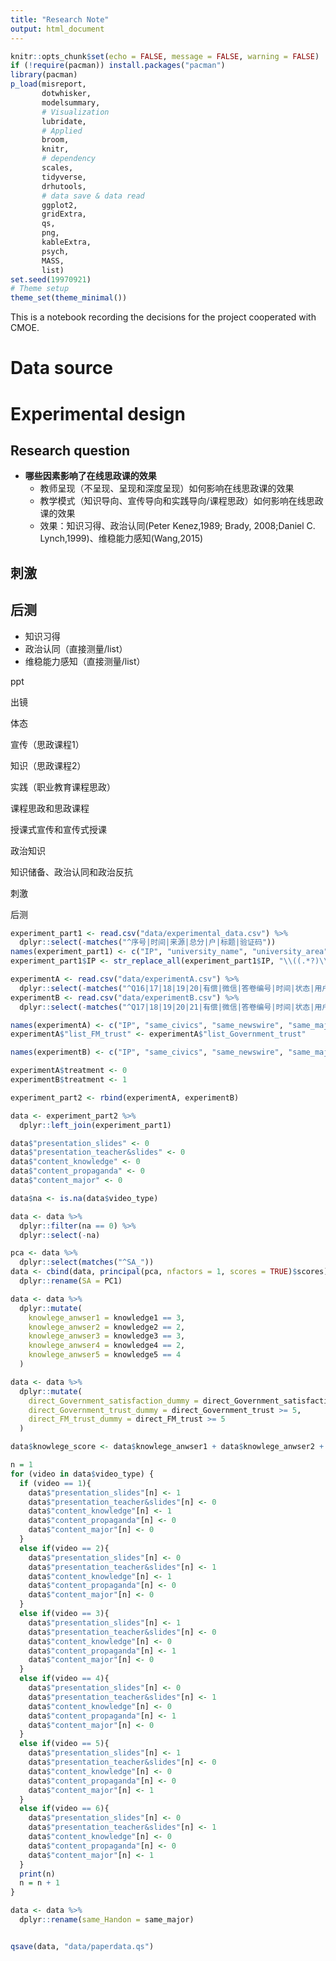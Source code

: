 ```yaml
---
title: "Research Note"
output: html_document
---
```


```r
knitr::opts_chunk$set(echo = FALSE, message = FALSE, warning = FALSE)
if (!require(pacman)) install.packages("pacman")
library(pacman)
p_load(misreport,
       dotwhisker,
       modelsummary,
       # Visualization
       lubridate,
       # Applied
       broom,
       knitr,
       # dependency
       scales,
       tidyverse,
       drhutools,
       # data save & data read
       ggplot2,
       gridExtra,
       qs,
       png,
       kableExtra,
       psych,
       MASS,
       list)
set.seed(19970921)
# Theme setup
theme_set(theme_minimal())
```

This is a notebook recording the decisions for the project cooperated with CMOE.

# Data source

# Experimental design

## Research question

- **哪些因素影响了在线思政课的效果**
  - 教师呈现（不呈现、呈现和深度呈现）如何影响在线思政课的效果
  - 教学模式（知识导向、宣传导向和实践导向/课程思政）如何影响在线思政课的效果
  - 效果：知识习得、政治认同(Peter Kenez,1989; Brady, 2008;Daniel C. Lynch,1999)、维稳能力感知(Wang,2015)

## 刺激



## 后测

- 知识习得
- 政治认同（直接测量/list）
- 维稳能力感知（直接测量/list）

ppt

出镜

体态

宣传（思政课程1）

知识（思政课程2）

实践（职业教育课程思政）

课程思政和思政课程

授课式宣传和宣传式授课

政治知识

知识储备、政治认同和政治反抗

刺激

后测

```R

experiment_part1 <- read.csv("data/experimental_data.csv") %>% 
  dplyr::select(-matches("^序号|时间|来源|总分|户|标题|验证码"))
names(experiment_part1) <- c("IP", "university_name", "university_area", "gender", "political_status", "university_status", "university_rank", "major", "grade", "GPA", "YoB", "university_like", "dialect_ability", "video_type")
experiment_part1$IP <- str_replace_all(experiment_part1$IP, "\\((.*?)\\)", "")

experimentA <- read.csv("data/experimentA.csv") %>% 
  dplyr::select(-matches("^Q16|17|18|19|20|有偿|微信|答卷编号|时间|状态|用户|浏览器|来源|单位|姓名|证件号|操作系统|答题时长|邮件|在线"))
experimentB <- read.csv("data/experimentB.csv") %>% 
  dplyr::select(-matches("^Q17|18|19|20|21|有偿|微信|答卷编号|时间|状态|用户|浏览器|来源|单位|姓名|证件号|操作系统|答题时长|邮件|在线"))

names(experimentA) <- c("IP", "same_civics", "same_newswire", "same_major", "sameas", "knowledge1", "knowledge2", "knowledge3", "knowledge4", "knowledge5", "like_civics", "list_Government_satisfaction", "list_Government_trust", "SA_certification", "SA_coercive", "SA_enrich", "SA_draw", "SA_command", "SA_rules", "SA_redistribution", "comments_video", "comments_civics", "num_civics", "direct_Government_satisfaction", "direct_Government_trust", "direct_FM_trust")
experimentA$"list_FM_trust" <- experimentA$"list_Government_trust"

names(experimentB) <- c("IP", "same_civics", "same_newswire", "same_major", "sameas", "knowledge1", "knowledge2", "knowledge3", "knowledge4", "knowledge5", "like_civics", "list_Government_satisfaction", "list_Government_trust", "list_FM_trust", "SA_certification", "SA_coercive", "SA_enrich", "SA_draw", "SA_command", "SA_rules", "SA_redistribution", "comments_video", "comments_civics", "num_civics", "direct_Government_satisfaction", "direct_Government_trust", "direct_FM_trust")

experimentA$treatment <- 0
experimentB$treatment <- 1

experiment_part2 <- rbind(experimentA, experimentB)

data <- experiment_part2 %>% 
  dplyr::left_join(experiment_part1)

data$"presentation_slides" <- 0
data$"presentation_teacher&slides" <- 0
data$"content_knowledge" <- 0
data$"content_propaganda" <- 0
data$"content_major" <- 0

data$na <- is.na(data$video_type)

data <- data %>% 
  dplyr::filter(na == 0) %>% 
  dplyr::select(-na)

pca <- data %>% 
  dplyr::select(matches("^SA_"))
data <- cbind(data, principal(pca, nfactors = 1, scores = TRUE)$scores) %>% 
  dplyr::rename(SA = PC1)

data <- data %>% 
  dplyr::mutate(
    knowlege_anwser1 = knowledge1 == 3,
    knowlege_anwser2 = knowledge2 == 2,
    knowlege_anwser3 = knowledge3 == 3,
    knowlege_anwser4 = knowledge4 == 2,
    knowlege_anwser5 = knowledge5 == 4
  )

data <- data %>% 
  dplyr::mutate(
    direct_Government_satisfaction_dummy = direct_Government_satisfaction >= 5,
    direct_Government_trust_dummy = direct_Government_trust >= 5,
    direct_FM_trust_dummy = direct_FM_trust >= 5
  )

data$knowlege_score <- data$knowlege_anwser1 + data$knowlege_anwser2 + data$knowlege_anwser3 + data$knowlege_anwser4 + data$knowlege_anwser5

n = 1
for (video in data$video_type) {
  if (video == 1){
    data$"presentation_slides"[n] <- 1
    data$"presentation_teacher&slides"[n] <- 0
    data$"content_knowledge"[n] <- 1
    data$"content_propaganda"[n] <- 0
    data$"content_major"[n] <- 0
  }
  else if(video == 2){
    data$"presentation_slides"[n] <- 0
    data$"presentation_teacher&slides"[n] <- 1
    data$"content_knowledge"[n] <- 1
    data$"content_propaganda"[n] <- 0
    data$"content_major"[n] <- 0
  }
  else if(video == 3){
    data$"presentation_slides"[n] <- 1
    data$"presentation_teacher&slides"[n] <- 0
    data$"content_knowledge"[n] <- 0
    data$"content_propaganda"[n] <- 1
    data$"content_major"[n] <- 0
  }
  else if(video == 4){
    data$"presentation_slides"[n] <- 0
    data$"presentation_teacher&slides"[n] <- 1
    data$"content_knowledge"[n] <- 0
    data$"content_propaganda"[n] <- 1
    data$"content_major"[n] <- 0
  }
  else if(video == 5){
    data$"presentation_slides"[n] <- 1
    data$"presentation_teacher&slides"[n] <- 0
    data$"content_knowledge"[n] <- 0
    data$"content_propaganda"[n] <- 0
    data$"content_major"[n] <- 1
  }
  else if(video == 6){
    data$"presentation_slides"[n] <- 0
    data$"presentation_teacher&slides"[n] <- 1
    data$"content_knowledge"[n] <- 0
    data$"content_propaganda"[n] <- 0
    data$"content_major"[n] <- 1
  }
  print(n)
  n = n + 1 
}

data <- data %>% 
  dplyr::rename(same_Handon = same_major)


qsave(data, "data/paperdata.qs")

```
